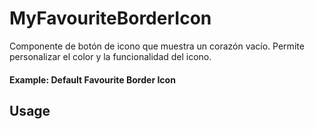 
<Meta of={MyFavouriteBorderIcon} title="MyFavouriteBorderIcon" />

# MyFavouriteBorderIcon

Componente de botón de icono que muestra un corazón vacío. Permite personalizar el color y la funcionalidad del icono.

#### Example: Default Favourite Border Icon

<Canvas of={MyFavouriteBorderIcon.Primary} />

## Usage

```ts
import MyFavouriteBorderIcon from 'milibreria';

function Example() {
  return (
    <MyFavouriteBorderIcon
      color="red"
      onClick={() => alert("FavouriteBorderIcon Clicked")}
      disabled={false}
    />
  );
}

export default Example;
